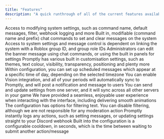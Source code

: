 ```yaml
---
title: "Features"
description: "A quick runthrough of all of the current features available for Promptly"
---
```


<CardGroup cols={2}>
  <Card title="Vast configuration" icon="list-radio">
    Access to modifying system settings, such as command name, default messages, filter, webhook logging and more
  </Card>
  <Card title="Chat based commands" icon="thought-bubble">
    Built in, modifiable (command name and prefix) chat commands to set and clear messages on the system
  </Card>
  <Card title="Group role access" icon="user-group-simple">
    Access to system settings and message control is dependent on linking the system with a Roblox group ID, and group role IDs
  </Card>
  <Card title="In-game settings" icon="panel-ews">
    Administrators can edit the banner message using chat commands, or using the built in panels for settings
  </Card>
  <Card title="Customisation" icon="sparkles">
    Promptly has various built in customisation settings, such as themes, text colour, visibility, transparency, positioning and plenty more
  </Card>
  <Card title="Scheduled messages" icon="timer">
    Within configuration, you can set up scheduled messages which appear at a specific time of day, depending on the selected timezone
  </Card>
  <Card title="Vision integration" icon="solar-system">
    You can enable Vision integration, and all of your periods will automatically sync to Promptly, and will post a notification and message to users
  </Card>
  <Card title="Cross server integration" icon="server">
    You can send and update settings from one server, and it will sync across all other servers in your game
  </Card>
  <Card title="Smooth interface" icon="joystick">
    We have provided a seamless, enjoyable user experience when interacting with the interface, including delivering smooth animations
  </Card>
  <Card title="Filter configuration" icon="hashtag">
    The configuration has options for filtering text. You can disable filtering, although we are not responsible for any moderation action
  </Card>
  <Card title="Webhook logging" icon="webhook">
    Promptly instantly logs any actions, such as setting messages, or updating settings straight to your Discord webhook
  </Card>
  <Card title="Cooldown" icon="clock">
    Built into the configuration is a configurable cooldown, in seconds, which is the time between waiting to submit another action/message
  </Card>
</CardGroup>